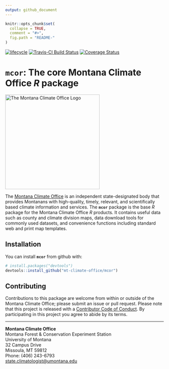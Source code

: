 ```yaml
---
output: github_document
---
```


<!-- README.md is generated from README.Rmd. Please edit that file -->

```r
knitr::opts_chunk$set(
  collapse = TRUE,
  comment = "#>",
  fig.path = "README-"
)
```

[![lifecycle](https://img.shields.io/badge/lifecycle-experimental-orange.svg)](https://www.tidyverse.org/lifecycle/#experimental)
[![Travis-CI Build Status](https://travis-ci.org/mt-climate-office/mcor.svg?branch=master)](https://travis-ci.org/mt-climate-office/mcor)
[![Coverage Status](https://img.shields.io/codecov/c/github/mt-climate-office/mcor/master.svg)](https://codecov.io/github/mt-climate-office/mcor?branch=master)

# **`mcor`**: The core Montana Climate Office *R* package

<img src="https://climate.umt.edu/imx/MCO-Logo-Footer.png" alt="The Montana Climate Office Logo" style="width: 300px;"/><br>

The [Montana Climate Office](https://climate.umt.edu/) is an independent state-designated body that provides Montanans with high-quality, timely, relevant, and scientifically based climate information and services. The **`mcor`** package is the base *R* package for the Montana Climate Office *R* products. It contains useful data such as county and climate division maps, data download tools for commonly used datasets, and convenience functions including standard web and print map templates.

## Installation

You can install **`mcor`** from github with:

```r
# install.packages("devtools")
devtools::install_github("mt-climate-office/mcor")
```

## Contributing
Contributions to this package are welcome from within or outside of the Montana Climate Office; please submit an issue or pull request. Please note that this project is released with a [Contributor Code of Conduct](CONDUCT.md). By participating in this project you agree to abide by its terms.

-----

**Montana Climate Office**<br>
Montana Forest & Conservation Experiment Station<br>
University of Montana<br>
32 Campus Drive<br>
Missoula, MT 59812<br>
Phone: (406) 243-6793<br>
[state.climatologist@umontana.edu](mailto:state.climatologist@umontana.edu)
